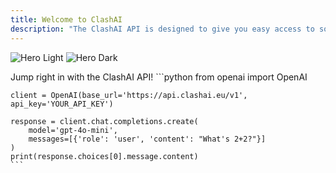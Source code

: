 ```yaml
---
title: Welcome to ClashAI
description: "The ClashAI API is designed to give you easy access to some of the most advanced artificial intelligence models available, like GPT-4o and Claude. Whether you’re looking to enhance your application, automate repetitive tasks, or just play around with AI technology, our API makes it simple and intuitive."
---
```


<img
  className="block dark:hidden"
  src="/images/hero-light.png"
  alt="Hero Light"
/>
<img
  className="hidden dark:block"
  src="/images/hero-dark.png"
  alt="Hero Dark"
/>

<Card title="Maximal Quick Start" href="/content/components/card-group">
Jump right in with the ClashAI API!
     ```python
    from openai import OpenAI

    client = OpenAI(base_url='https://api.clashai.eu/v1', api_key='YOUR_API_KEY')

    response = client.chat.completions.create(
        model='gpt-4o-mini',
        messages=[{'role': 'user', 'content': "What's 2+2?"}]
    )
    print(response.choices[0].message.content)
    ```
</Card>
